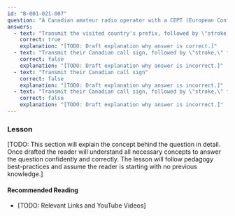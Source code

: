 ```yaml
---
id: "B-001-021-007"
question: "A Canadian amateur radio operator with a CEPT (European Conference of Postal and Telecommunications Administrations) Amateur Radio Licence operates in a participating country using a voice mode. What form of identification is required?"
answers:
  - text: "Transmit the visited country's prefix, followed by \"stroke,\" followed by their Canadian call sign"
    correct: true
    explanation: "[TODO: Draft explanation why answer is correct.]"
  - text: "Transmit their Canadian call sign, followed by \"stroke,\" followed by the visited country's prefix"
    correct: false
    explanation: "[TODO: Draft explanation why answer is incorrect.]"
  - text: "Transmit their Canadian call sign"
    correct: false
    explanation: "[TODO: Draft explanation why answer is incorrect.]"
  - text: "Transmit their Canadian call sign, followed by \"stroke,\" followed by the name of the country being visited"
    correct: false
    explanation: "[TODO: Draft explanation why answer is incorrect.]"
---
```


### Lesson

[TODO: This section will explain the concept behind the question in detail. Once drafted the reader will understand all necessary concepts to answer the question confidently and correctly. The lesson will follow pedagogy best-practices and assume the reader is starting with no previous knowledge.]

#### Recommended Reading

- [TODO: Relevant Links and YouTube Videos]
